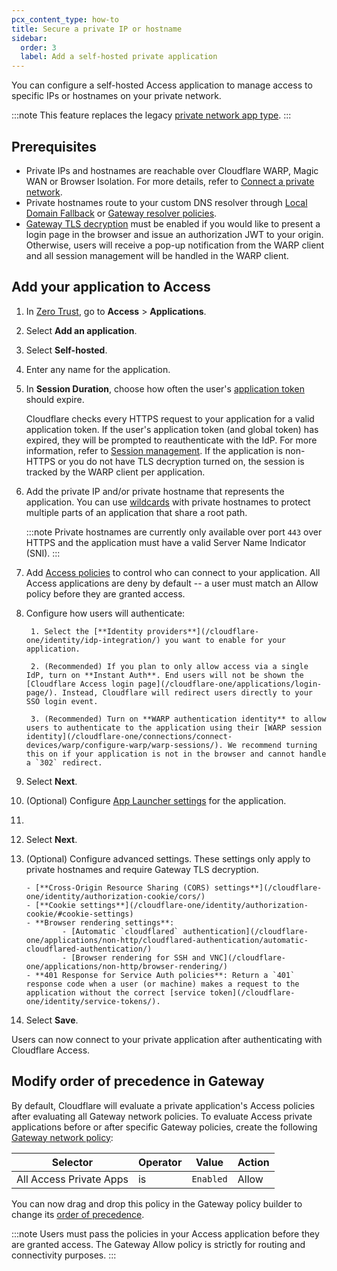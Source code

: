 ```yaml
---
pcx_content_type: how-to
title: Secure a private IP or hostname
sidebar:
  order: 3
  label: Add a self-hosted private application
---
```



You can configure a self-hosted Access application to manage access to specific IPs or hostnames on your private network.

:::note
This feature replaces the legacy [private network app type](/cloudflare-one/applications/non-http/legacy-private-network-app/).
:::

## Prerequisites

- Private IPs and hostnames are reachable over Cloudflare WARP, Magic WAN or Browser Isolation. For more details, refer to [Connect a private network](/cloudflare-one/connections/connect-networks/private-net/).
- Private hostnames route to your custom DNS resolver through [Local Domain Fallback](/cloudflare-one/connections/connect-devices/warp/configure-warp/route-traffic/local-domains/) or [Gateway resolver policies](/cloudflare-one/policies/gateway/resolver-policies/).
- [Gateway TLS decryption](/cloudflare-one/policies/gateway/http-policies/tls-decryption/) must be enabled if you would like to present a login page in the browser and issue an authorization JWT to your origin. Otherwise, users will receive a pop-up notification from the WARP client and all session management will be handled in the WARP client.

## Add your application to Access

1. In [Zero Trust](https://one.dash.cloudflare.com), go to **Access** > **Applications**.

2. Select **Add an application**.

3. Select **Self-hosted**.

4. Enter any name for the application.

5. In **Session Duration**, choose how often the user's [application token](/cloudflare-one/identity/authorization-cookie/application-token/) should expire.

   Cloudflare checks every HTTPS request to your application for a valid application token. If the user's application token (and global token) has expired, they will be prompted to reauthenticate with the IdP. For more information, refer to [Session management](/cloudflare-one/identity/users/session-management/). If the application is non-HTTPS or you do not have TLS decryption turned on, the session is tracked by the WARP client per application.

6. Add the private IP and/or private hostname that represents the application. You can use [wildcards](/cloudflare-one/policies/access/app-paths/) with private hostnames to protect multiple parts of an application that share a root path.

	:::note
	Private hostnames are currently only available over port `443` over HTTPS and the application must have a valid Server Name Indicator (SNI).
	:::

7. Add [Access policies](/cloudflare-one/policies/access/) to control who can connect to your application. All Access applications are deny by default -- a user must match an Allow policy before they are granted access.

8. Configure how users will authenticate:

		1. Select the [**Identity providers**](/cloudflare-one/identity/idp-integration/) you want to enable for your application.

		2. (Recommended) If you plan to only allow access via a single IdP, turn on **Instant Auth**. End users will not be shown the [Cloudflare Access login page](/cloudflare-one/applications/login-page/). Instead, Cloudflare will redirect users directly to your SSO login event.

		3. (Recommended) Turn on **WARP authentication identity** to allow users to authenticate to the application using their [WARP session identity](/cloudflare-one/connections/connect-devices/warp/configure-warp/warp-sessions/). We recommend turning this on if your application is not in the browser and cannot handle a `302` redirect.

9. Select **Next**.

10. (Optional) Configure [App Launcher settings](/cloudflare-one/applications/app-launcher/) for the application.

11. <Render file="access/access-block-page" product="cloudflare-one" />

12. Select **Next**.

13. (Optional) Configure advanced settings. These settings only apply to private hostnames and require Gateway TLS decryption.

		- [**Cross-Origin Resource Sharing (CORS) settings**](/cloudflare-one/identity/authorization-cookie/cors/)
		- [**Cookie settings**](/cloudflare-one/identity/authorization-cookie/#cookie-settings)
		- **Browser rendering settings**:
				- [Automatic `cloudflared` authentication](/cloudflare-one/applications/non-http/cloudflared-authentication/automatic-cloudflared-authentication/)
				- [Browser rendering for SSH and VNC](/cloudflare-one/applications/non-http/browser-rendering/)
		- **401 Response for Service Auth policies**: Return a `401` response code when a user (or machine) makes a request to the application without the correct [service token](/cloudflare-one/identity/service-tokens/).

14. Select **Save**.

Users can now connect to your private application after authenticating with Cloudflare Access.

## Modify order of precedence in Gateway

By default, Cloudflare will evaluate a private application's Access policies after evaluating all Gateway network policies. To evaluate Access private applications before or after specific Gateway policies, create the following [Gateway network policy](/cloudflare-one/policies/gateway/network-policies/):


| Selector | Operator | Value        | Action |
| -------- | -------- | ------------ | ------ |
| All Access Private Apps | is       | `Enabled` | Allow  |

You can now drag and drop this policy in the Gateway policy builder to change its [order of precedence](/cloudflare-one/policies/gateway/order-of-enforcement/#order-of-precedence).

:::note
Users must pass the policies in your Access application before they are granted access. The Gateway Allow policy is strictly for routing and connectivity purposes.
:::
